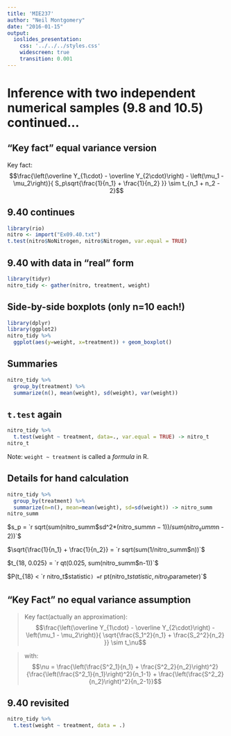 ```yaml
---
title: 'MIE237'
author: "Neil Montgomery"
date: "2016-01-15"
output: 
  ioslides_presentation: 
    css: '../../../styles.css' 
    widescreen: true 
    transition: 0.001
---
```

\newcommand{\Var}[1]{\text{Var}\left( #1 \right)}
\newcommand{\E}[1]{E\left( #1 \right)}
\newcommand{\Sample}[1]{#1_1,\ldots,#1_n}
\newcommand{\od}[2]{\overline #1_{#2\cdot}}

# Inference with two independent numerical samples (9.8 and 10.5) continued...

## "Key fact" equal variance version

 Key fact: $$\frac{\left(\od{Y}{1} - \od{Y}{2}\right)
- \left(\mu_1 - \mu_2\right)}{
 S_p\sqrt{\frac{1}{n_1} + \frac{1}{n_2}
}} \sim t_{n_1 + n_2 - 2}$$

## 9.40 continues

```r
library(rio)
nitro <- import("Ex09.40.txt")
t.test(nitro$NoNitrogen, nitro$Nitrogen, var.equal = TRUE)
```

## 9.40 with data in "real" form

```r
library(tidyr)
nitro_tidy <- gather(nitro, treatment, weight)
```


## Side-by-side boxplots (only n=10 each!)
```r
library(dplyr)
library(ggplot2)
nitro_tidy %>% 
  ggplot(aes(y=weight, x=treatment)) + geom_boxplot()
```

## Summaries

```r
nitro_tidy %>% 
  group_by(treatment) %>% 
  summarize(n(), mean(weight), sd(weight), var(weight))
```

## `t.test` again

```r
nitro_tidy %>% 
  t.test(weight ~ treatment, data=., var.equal = TRUE) -> nitro_t
nitro_t
```

Note: `weight ~ treatment` is called a *formula* in R.

## Details for hand calculation

```r
nitro_tidy %>% 
  group_by(treatment) %>% 
  summarize(n=n(), mean=mean(weight), sd=sd(weight)) -> nitro_summ
nitro_summ
```

$s_p = `r sqrt(sum(nitro_summ$sd^2*(nitro_summ$n - 1))/sum(nitro_summ$n - 2))`$

$\sqrt{\frac{1}{n_1} + \frac{1}{n_2}} = `r sqrt(sum(1/nitro_summ$n))`$

$t_{18, 0.025} = `r qt(0.025, sum(nitro_summ$n-1))`$

$P(t_{18} < `r nitro_t$statistic`) = `r pt(nitro_t$statistic, nitro_t$parameter)`$

## "Key Fact" no equal variance assumption

> Key fact(actually an approximation): $$\frac{\left(\od{Y}{1} - \od{Y}{2}\right)
- \left(\mu_1 - \mu_2\right)}{
\sqrt{\frac{S_1^2}{n_1} + \frac{S_2^2}{n_2}
}} \sim t_\nu$$

> with: $$\nu = \frac{\left(\frac{S^2_1}{n_1} + \frac{S^2_2}{n_2}\right)^2}
{\frac{\left(\frac{S^2_1}{n_1}\right)^2}{n_1-1} +
\frac{\left(\frac{S^2_2}{n_2}\right)^2}{n_2-1}}$$

## 9.40 revisited

```r
nitro_tidy %>% 
  t.test(weight ~ treatment, data = .)
```

